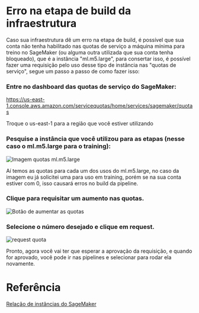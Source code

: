 
# Erro na etapa de build da infraestrutura

Caso sua infraestrutura dê um erro na etapa de build, é possível que sua conta não tenha habilitado nas quotas de serviço a máquina mínima para treino no SageMaker (ou alguma outra utilizada que sua conta tenha bloqueado), que é a instância "ml.m5.large", para consertar isso, é possível fazer uma requisição pelo uso desse tipo de instância nas "quotas de serviço", segue um passo a passo de como fazer isso:

<Steps>

### Entre no dashboard das quotas de serviço do SageMaker:

https://us-east-1.console.aws.amazon.com/servicequotas/home/services/sagemaker/quotas

Troque o us-east-1 para a região que você estiver utilizando

### Pesquise a instância que você utilizou para as etapas (nesse caso o ml.m5.large para o training):

![Imagem quotas ml.m5.large](/quotas_servico_sagemaker.png)

Aí temos as quotas para cada um dos usos do ml.m5.large, no caso da imagem eu já solicitei uma para uso em training, porém se na sua conta estiver com 0, isso causará erros no build da pipeline.

### Clique para requisitar um aumento nas quotas.

![Botão de aumentar as quotas](/quotas_servico_sagemaker.png)

### Selecione o número desejado e clique em request.

![request quota](/quotas_sm_req.png)

Pronto, agora você vai ter que esperar a aprovação da requisição, e quando for aprovado, você pode ir nas pipelines e selecionar para rodar ela novamente.

</Steps>

# Referência

[Relação de instâncias do SageMaker](https://aws.amazon.com/sagemaker/pricing/)